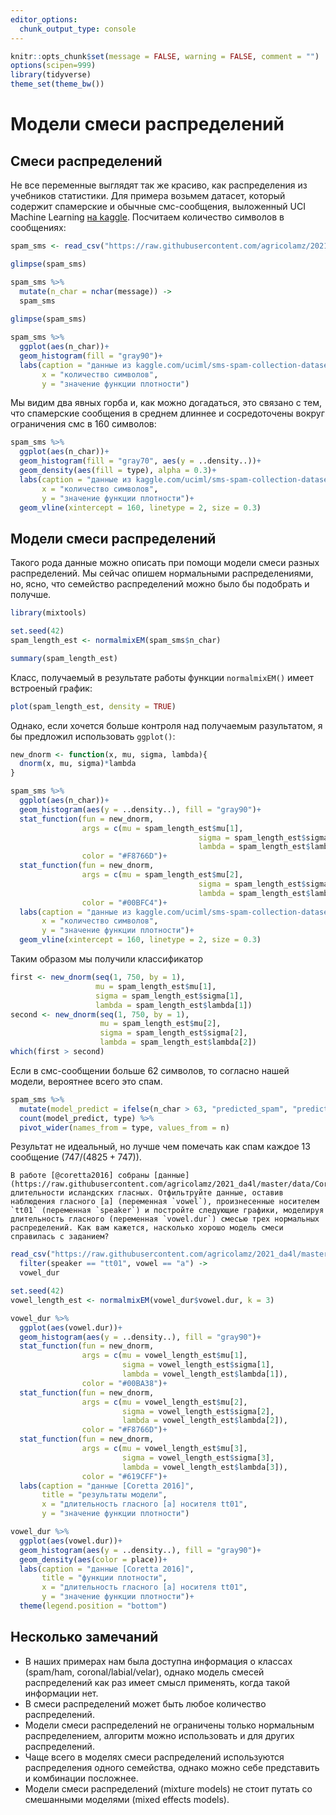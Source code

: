 ```yaml
---
editor_options: 
  chunk_output_type: console
---
```


```r
knitr::opts_chunk$set(message = FALSE, warning = FALSE, comment = "")
options(scipen=999)
library(tidyverse)
theme_set(theme_bw())
```

# Модели смеси распределений

## Cмеси распределений

Не все переменные выглядят так же красиво, как распределения из учебников статистики. Для примера возьмем датасет, который содержит спамерские и обычные смс-сообщения, выложенный UCI Machine Learning [на kaggle](https://www.kaggle.com/uciml/sms-spam-collection-dataset). Посчитаем количество символов в сообщениях:

```r
spam_sms <- read_csv("https://raw.githubusercontent.com/agricolamz/2021_da4l/master/data/spam_sms.csv")

glimpse(spam_sms)

spam_sms %>% 
  mutate(n_char = nchar(message)) ->
  spam_sms
  
glimpse(spam_sms)

spam_sms %>% 
  ggplot(aes(n_char))+
  geom_histogram(fill = "gray90")+
  labs(caption = "данные из kaggle.com/uciml/sms-spam-collection-dataset",
       x = "количество символов",
       y = "значение функции плотности")
```

Мы видим два явных горба и, как можно догадаться, это связано с тем, что спамерские сообщения в среднем длиннее и сосредоточены вокруг ограничения смс в 160 символов:

```r
spam_sms %>% 
  ggplot(aes(n_char))+
  geom_histogram(fill = "gray70", aes(y = ..density..))+
  geom_density(aes(fill = type), alpha = 0.3)+
  labs(caption = "данные из kaggle.com/uciml/sms-spam-collection-dataset",
       x = "количество символов",
       y = "значение функции плотности")+
  geom_vline(xintercept = 160, linetype = 2, size = 0.3)
```

## Модели смеси распределений

Такого рода данные можно описать при помощи модели смеси разных распределений. Мы сейчас опишем нормальными распределениями, но, ясно, что семейство распределений можно было бы подобрать и получше.

```r
library(mixtools)

set.seed(42)
spam_length_est <- normalmixEM(spam_sms$n_char)

summary(spam_length_est)
```

Класс, получаемый в результате работы функции `normalmixEM()` имеет встроеный график:

```r
plot(spam_length_est, density = TRUE)
```

Однако, если хочется больше контроля над получаемым разультатом, я бы предложил использовать `ggplot()`:

```r
new_dnorm <- function(x, mu, sigma, lambda){
  dnorm(x, mu, sigma)*lambda
}

spam_sms %>% 
  ggplot(aes(n_char))+
  geom_histogram(aes(y = ..density..), fill = "gray90")+
  stat_function(fun = new_dnorm, 
                args = c(mu = spam_length_est$mu[1],
                                          sigma = spam_length_est$sigma[1],
                                          lambda = spam_length_est$lambda[1]),
                color = "#F8766D")+
  stat_function(fun = new_dnorm, 
                args = c(mu = spam_length_est$mu[2],
                                          sigma = spam_length_est$sigma[2],
                                          lambda = spam_length_est$lambda[2]),
                color = "#00BFC4")+
  labs(caption = "данные из kaggle.com/uciml/sms-spam-collection-dataset",
       x = "количество символов",
       y = "значение функции плотности")+
  geom_vline(xintercept = 160, linetype = 2, size = 0.3)
```

Таким образом мы получили классификатор

```r
first <- new_dnorm(seq(1, 750, by = 1), 
                   mu = spam_length_est$mu[1],
                   sigma = spam_length_est$sigma[1],
                   lambda = spam_length_est$lambda[1])
second <- new_dnorm(seq(1, 750, by = 1), 
                    mu = spam_length_est$mu[2],
                    sigma = spam_length_est$sigma[2],
                    lambda = spam_length_est$lambda[2])
which(first > second)
```

Если в смс-сообщении больше 62 символов, то согласно нашей модели, вероятнее всего это спам.

```r
spam_sms %>% 
  mutate(model_predict = ifelse(n_char > 63, "predicted_spam", "predicted_ham")) %>% 
  count(model_predict, type) %>% 
  pivot_wider(names_from = type, values_from = n)
```

Результат не идеальный, но лучше чем помечать как спам каждое 13 сообщение ($747/(4825+747)$).

```block
В работе [@coretta2016] собраны [данные](https://raw.githubusercontent.com/agricolamz/2021_da4l/master/data/Coretta_2017_icelandic.csv) длительности исландских гласных. Отфильтруйте данные, оставив наблюдения гласного [a] (переменная `vowel`), произнесенные носителем `tt01` (переменная `speaker`) и постройте следующие графики, моделируя длительность гласного (переменная `vowel.dur`) смесью трех нормальных распределений. Как вам кажется, насколько хорошо модель смеси справилась с заданием?
```

```r
read_csv("https://raw.githubusercontent.com/agricolamz/2021_da4l/master/data/Coretta_2017_icelandic.csv") %>% 
  filter(speaker == "tt01", vowel == "a") ->
  vowel_dur

set.seed(42)
vowel_length_est <- normalmixEM(vowel_dur$vowel.dur, k = 3)

vowel_dur %>% 
  ggplot(aes(vowel.dur))+
  geom_histogram(aes(y = ..density..), fill = "gray90")+
  stat_function(fun = new_dnorm, 
                args = c(mu = vowel_length_est$mu[1],
                         sigma = vowel_length_est$sigma[1],
                         lambda = vowel_length_est$lambda[1]),
                color = "#00BA38")+
  stat_function(fun = new_dnorm, 
                args = c(mu = vowel_length_est$mu[2],
                         sigma = vowel_length_est$sigma[2],
                         lambda = vowel_length_est$lambda[2]),
                color = "#F8766D")+
  stat_function(fun = new_dnorm, 
                args = c(mu = vowel_length_est$mu[3],
                         sigma = vowel_length_est$sigma[3],
                         lambda = vowel_length_est$lambda[3]),
                color = "#619CFF")+
  labs(caption = "данные [Coretta 2016]",
       title = "результаты модели",
       x = "длительность гласного [a] носителя tt01",
       y = "значение функции плотности")

vowel_dur %>% 
  ggplot(aes(vowel.dur))+
  geom_histogram(aes(y = ..density..), fill = "gray90")+
  geom_density(aes(color = place))+
  labs(caption = "данные [Coretta 2016]",
       title = "функции плотности",
       x = "длительность гласного [a] носителя tt01",
       y = "значение функции плотности")+
  theme(legend.position = "bottom")
```

## Несколько замечаний

* В наших примерах нам была доступна информация о классах (spam/ham, coronal/labial/velar), однако модель смесей распределений как раз имеет смысл применять, когда такой информации нет.
* В смеси распределений может быть любое количество распределений.
* Модели смеси распределений не ограничены только нормальным распределением, алгоритм можно использовать и для других распределений.
* Чаще всего в моделях смеси распределений используются распределения одного семейства, однако можно себе представить и комбинации посложнее.
* Модели смеси распределений (mixture models) не стоит путать со смешанными моделями (mixed effects models).
